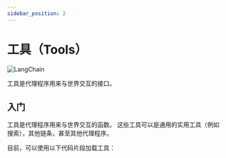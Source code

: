 ```yaml
---
sidebar_position: 2
---
```

# 工具（Tools）

![LangChain](https://pica.zhimg.com/50/v2-56e8bbb52aa271012541c1fe1ceb11a2_r.gif 'LangChain中文网')


工具是代理程序用来与世界交互的接口。

## 入门

工具是代理程序用来与世界交互的函数。
这些工具可以是通用的实用工具（例如搜索），其他链条，甚至其他代理程序。

目前，可以使用以下代码片段加载工具：


<GetStarted/>
